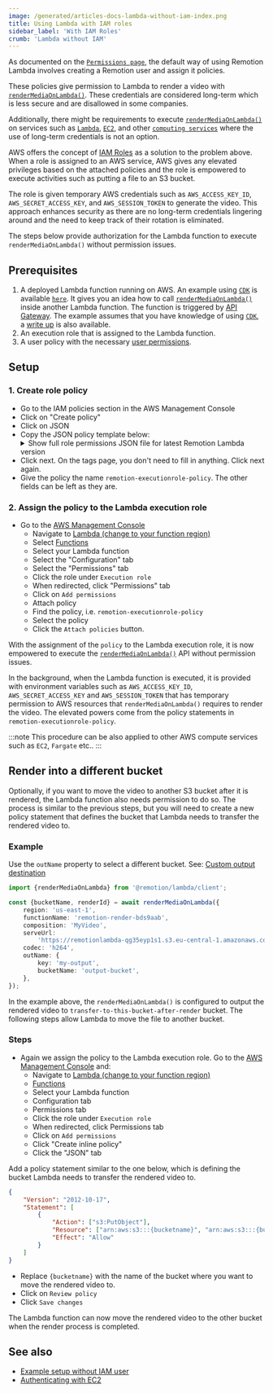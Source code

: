 ```yaml
---
image: /generated/articles-docs-lambda-without-iam-index.png
title: Using Lambda with IAM roles
sidebar_label: 'With IAM Roles'
crumb: 'Lambda without IAM'
---
```



As documented on the [`Permissions page`](/docs/lambda/permissions), the default way of using Remotion Lambda involves creating a Remotion user and assign it policies.

These policies give permission to Lambda to render a video with [`renderMediaOnLambda()`](/docs/lambda/rendermediaonlambda). These credentials are considered long-term which is less secure and are disallowed in some companies.

Additionally, there might be requirements to execute [`renderMediaOnLambda()`](/docs/lambda/rendermediaonlambda) on services such as [`Lambda`](https://docs.aws.amazon.com/lambda/latest/dg/welcome.html), [`EC2`](https://aws.amazon.com/ec2/), and other [`computing services`](https://aws.amazon.com/products/compute/) where the use of long-term credentials is not an option.

AWS offers the concept of [IAM Roles](https://docs.aws.amazon.com/IAM/latest/UserGuide/id_roles) as a solution to the problem above. When a role is assigned to an AWS service, AWS gives any elevated privileges based on the attached policies and the role is empowered to execute activities such as putting a file to an S3 bucket.

The role is given temporary AWS credentials such as `AWS_ACCESS_KEY_ID`, `AWS_SECRET_ACCESS_KEY`, and `AWS_SESSION_TOKEN` to generate the video. This approach enhances security as there are no long-term credentials lingering around and the need to keep track of their rotation is eliminated.

The steps below provide authorization for the Lambda function to execute `renderMediaOnLambda()` without permission issues.

## Prerequisites

1. A deployed Lambda function running on AWS. An example using [`CDK`](https://docs.aws.amazon.com/cdk/v2/guide/work-with-cdk-typescript.html) is available [`here`](https://github.com/alexfernandez803/example-lambda). It gives you an idea how to call [`renderMediaOnLambda()`](/docs/lambda/rendermediaonlambda) inside another Lambda function. The function is triggered by [API Gateway](https://docs.aws.amazon.com/apigateway/latest/developerguide/welcome.html). The example assumes that you have knowledge of using [`CDK`](https://docs.aws.amazon.com/cdk/v2/guide/work-with-cdk-typescript.html), a [write up](/docs/lambda/without-iam/example) is also available.
2. An execution role that is assigned to the Lambda function.
3. A user policy with the necessary [user permissions](/docs/lambda/permissions#user-permissions).

## Setup

### 1. Create role policy

- Go to the IAM policies section in the AWS Management Console
- Click on "Create policy"
- Click on JSON
- Copy the JSON policy template below:
  <details>
  	<summary>
  		Show full role permissions JSON file for latest Remotion Lambda version
  	</summary>
  	<UserPolicy />
  </details>
- Click next. On the tags page, you don't need to fill in anything. Click next again.
- Give the policy the name `remotion-executionrole-policy`. The other fields can be left as they are.

### 2. Assign the policy to the Lambda execution role

- Go to the [AWS Management Console](https://console.aws.amazon.com/console/home)
  - Navigate to [Lambda (change to your function region)](https://us-east-1.console.aws.amazon.com/lambda/home?region=us-east-1#/discover)
  - Select [Functions](https://us-east-1.console.aws.amazon.com/lambda/home?region=us-east-1#/functions)
  - Select your Lambda function
  - Select the "Configuration" tab
  - Select the "Permissions" tab
  - Click the role under `Execution role`
  - When redirected, click "Permissions" tab
  - Click on `Add permissions`
  - Attach policy
  - Find the policy, i.e. `remotion-executionrole-policy`
  - Select the policy
  - Click the `Attach policies` button.

With the assignment of the `policy` to the Lambda execution role, it is now empowered to execute the [`renderMediaOnLambda()`](/docs/lambda/rendermediaonlambda) API without permission issues.

In the background, when the Lambda function is executed, it is provided with environment variables such as `AWS_ACCESS_KEY_ID`, `AWS_SECRET_ACCESS_KEY` and `AWS_SESSION_TOKEN` that has temporary permission to AWS resources that `renderMediaOnLambda()` requires to render the video. The elevated powers come from the policy statements in `remotion-executionrole-policy`.

:::note
This procedure can be also applied to other AWS compute services such as `EC2`, `Fargate` etc..
:::

## Render into a different bucket

Optionally, if you want to move the video to another S3 bucket after it is rendered, the Lambda function also needs permission to do so. The process is similar to the previous steps, but you will need to create a new policy statement that defines the bucket that Lambda needs to transfer the rendered video to.

### Example

Use the `outName` property to select a different bucket. See: [Custom output destination](/docs/lambda/custom-destination)

```ts twoslash title="my-function.ts"
import {renderMediaOnLambda} from '@remotion/lambda/client';

const {bucketName, renderId} = await renderMediaOnLambda({
	region: 'us-east-1',
	functionName: 'remotion-render-bds9aab',
	composition: 'MyVideo',
	serveUrl:
		'https://remotionlambda-qg35eyp1s1.s3.eu-central-1.amazonaws.com/sites/bf2jrbfkw',
	codec: 'h264',
	outName: {
		key: 'my-output',
		bucketName: 'output-bucket',
	},
});
```

In the example above, the `renderMediaOnLambda()` is configured to output the rendered video to `transfer-to-this-bucket-after-render` bucket. The following steps allow Lambda to move the file to another bucket.

### Steps

- Again we assign the policy to the Lambda execution role. Go to the [AWS Management Console](https://console.aws.amazon.com/console/home) and:
  - Navigate to [Lambda (change to your function region)](https://us-east-1.console.aws.amazon.com/lambda/home?region=us-east-1#/discover)
  - [Functions](https://us-east-1.console.aws.amazon.com/lambda/home?region=us-east-1#/functions)
  - Select your Lambda function
  - Configuration tab
  - Permissions tab
  - Click the role under `Execution role`
  - When redirected, click Permissions tab
  - Click on `Add permissions`
  - Click "Create inline policy"
  - Click the "JSON" tab

Add a policy statement similar to the one below, which is defining the bucket Lambda needs to transfer the rendered video to.

```json
{
	"Version": "2012-10-17",
	"Statement": [
		{
			"Action": ["s3:PutObject"],
			"Resource": ["arn:aws:s3:::{bucketname}", "arn:aws:s3:::{bucketname}/*"],
			"Effect": "Allow"
		}
	]
}
```

- Replace `{bucketname}` with the name of the bucket where you want to move the rendered video to.
- Click on `Review policy`
- Click `Save changes`

The Lambda function can now move the rendered video to the other bucket when the render process is completed.

## See also

- [Example setup without IAM user](/docs/lambda/without-iam/example)
- [Authenticating with EC2](/docs/lambda/ec2)
